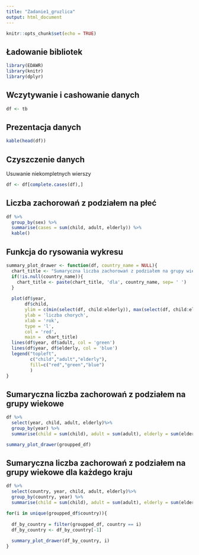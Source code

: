 ```yaml
---
title: "Zadanie1_gruzlica"
output: html_document
---
```


```r
knitr::opts_chunk$set(echo = TRUE)
```

## Ładowanie bibliotek

```r
library(EDAWR)
library(knitr)
library(dplyr)
```

## Wczytywanie i cashowanie danych

```r
df <- tb
```


## Prezentacja danych

```r
kable(head(df))
```

## Czyszczenie danych
Usuwanie niekompletnych wierszy

```r
df <- df[complete.cases(df),]
```


## Liczba zachorowań z podziałem na płeć

```r
df %>% 
  group_by(sex) %>%
  summarise(cases = sum(child, adult, elderly)) %>%
  kable()
```

## Funkcja do rysowania wykresu

```r
summary_plot_drawer <- function(df, country_name = NULL){
  chart_title <- "Sumaryczna liczba zachorowań z podziałem na grupy wiekowe"
  if(!is.null(country_name)){
    chart_title <- paste(chart_title, 'dla', country_name, sep= ' ')
  }
  
  plot(df$year, 
       df$child, 
       ylim = c(min(select(df, child:elderly)), max(select(df, child:elderly))),
       ylab = 'liczba chorych',
       xlab = 'rok',
       type = 'l', 
       col = 'red', 
       main =  chart_title)
  lines(df$year, df$adult, col = 'green')
  lines(df$year, df$elderly, col = 'blue')
  legend("topleft",
         c("child","adult","elderly"),
         fill=c("red","green","blue")
         )
}
```


## Sumaryczna liczba zachorowań z podziałem na grupy wiekowe

```r
df %>%
  select(year, child, adult, elderly)%>%
  group_by(year) %>%
  summarise(child = sum(child), adult = sum(adult), elderly = sum(elderly)) -> groupped_df

summary_plot_drawer(groupped_df)
```
## Sumaryczna liczba zachorowań z podziałem na grupy wiekowe dla każdego kraju

```r
df %>%
  select(country, year, child, adult, elderly)%>%
  group_by(country, year) %>%
  summarise(child = sum(child), adult = sum(adult), elderly = sum(elderly)) -> groupped_df

for(i in unique(groupped_df$country)){
  
  df_by_country = filter(groupped_df, country == i)
  df_by_country <- df_by_country[-1]
  
  summary_plot_drawer(df_by_country, i)
}
```

